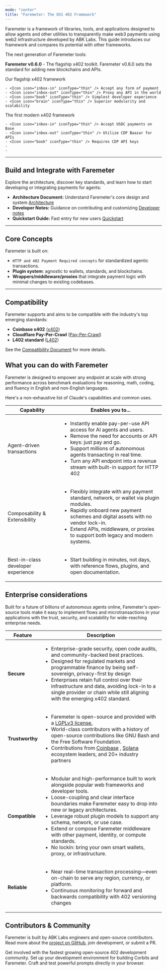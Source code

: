 ```yaml
---
mode: "center"
title: "Faremeter: The OSS 402 Framework"
---
```


Faremeter is a framework of libraries, tools, and applications designed to allow agents and other utilities to transparently make web3 payments using web2 infrastructure developed by ABK Labs. This guide introduces our framework and compares its potential with other frameworks.

<Tip>
  The next generation of Faremeter tools:

  **Faremeter v0.6.0** - The flagship x402 toolkit. Faremeter v0.6.0 sets the standard for adding new blockchains and APIs.
</Tip>

<CardGroup cols={2}>
  <Card title="Faremeter 0.6.0" icon="trophy" href="/en/docs/about-claude/models/overview#model-comparison-table">
    Our flagship x402 framework

    - <Icon icon="inbox-in" iconType="thin" /> Accept any form of payment
    - <Icon icon="inbox-out" iconType="thin" /> Proxy any API in the world
    - <Icon icon="book" iconType="thin" /> Simplest developer experience
    - <Icon icon="brain" iconType="thin" /> Superior modularity and scalability
  </Card>
  <Card title="Coinbase x402" icon="star" href="/en/docs/about-claude/models/overview#model-comparison-table">
    The first modern x402 framework

    - <Icon icon="inbox-in" iconType="thin" /> Accept USDC payments on Base
    - <Icon icon="inbox-out" iconType="thin" /> Utilize CDP Baazar for APIs
    - <Icon icon="book" iconType="thin" /> Requires CDP API keys
    - 
    - 
  </Card>
</CardGroup>

---

## Build and Integrate with Faremeter

Explore the architecture, discover key standards, and learn how to start developing or integrating payments for agents:

- **Architecture Document:** Understand Faremeter's core design and system [Architecture](https://github.com/faremeter/faremeter/blob/main/ARCHITECTURE.md)
- **Developer Notes:** Guidance on contributing and customizing [Developer notes](https://github.com/faremeter/faremeter/blob/main/DEV.md)
- **Quickstart Guide:** Fast entry for new users [Quickstart](https://github.com/faremeter/faremeter/blob/main/QUICKSTART.md)

---

## Core Concepts

Faremeter is built on:

- `HTTP and 402 Payment Required concepts` for standardized agentic transactions.
- **Plugin system**: agnostic to wallets, standards, and blockchains.
- **Wrappers/middleware/proxies** that integrate payment logic with minimal changes to existing codebases.

---

## Compatibility

Faremeter supports and aims to be compatible with the industry's top emerging standards:

- **Coinbase x402** ([x402](https://github.com/coinbase/x402))
- **Cloudflare Pay-Per-Crawl** ([Pay-Per-Crawl](https://www.cloudflare.com/paypercrawl-signup/))
- **L402 standard** ([L402](https://www.l402.org))

See the [Compatibility Document](https://github.com/faremeter/faremeter/blob/main/COMPATIBILITY.md) for more details.

## What you can do with Faremeter

Faremeter is designed to empower any endpoint at scale with strong performance across benchmark evaluations for reasoning, math, coding, and fluency in English and non-English languages.

Here's a non-exhaustive list of Claude's capabilities and common uses.

| Capability                         | Enables you to...                                                                                                                                                                                                                                                                                                                                                               |
| ---------------------------------- | ------------------------------------------------------------------------------------------------------------------------------------------------------------------------------------------------------------------------------------------------------------------------------------------------------------------------------------------------------------------------------- |
| Agent-driven transactions          | <ul>     <li>     Instantly enable pay-per-use API access for AI agents and users.</li>          <li>     Remove the need for accounts or API keys: just pay and go.</li>          <li>     Support millions of autonomous agents transacting in real time.</li>          <li>     Turn any API endpoint into a revenue stream with built-in support for HTTP 402</li>    </ul> |
| Composability & Extensibility      | <ul>     <li>     Flexibly integrate with any payment standard, network, or wallet via plugin modules.</li>          <li>     Rapidly onboard new payment schemes and digital assets with no vendor lock-in.</li>          <li>     Extend APIs, middleware, or proxies to support both legacy and modern systems.</li>          </ul>                                          |
| Best-in-class developer experience | <ul>     <li>     Start building in minutes, not days, with reference flows, plugins, and open documentation.</li>          </ul>                                                                                                                                                                                                                                               |

## Enterprise considerations

Built for a future of billions of autonomous agents online, Faremeter's open-source tools make it easy to implement flows and microtransactions in your applications with the trust, security, and scalability for wide-reaching enterprise needs.

| Feature         | Description                                                                                                                                                                                                                                                                                                                                                                                                                                                                                                                                                                              |
| --------------- | ---------------------------------------------------------------------------------------------------------------------------------------------------------------------------------------------------------------------------------------------------------------------------------------------------------------------------------------------------------------------------------------------------------------------------------------------------------------------------------------------------------------------------------------------------------------------------------------- |
| **Secure**      | <ul>     <li>     Enterprise-grade security, open code audits, and community-backed best practices.</li>          <li>     Designed for regulated markets and programmable finance by being self-sovereign, privacy-first by design</li>          <li>     Enterprises retain full control over their infrastructure and data, avoiding lock-in to a single provider or chain while still aligning with the emerging x402 standard.</li>          </ul>                                                                                                                                  |
| **Trustworthy** | <ul>     <li>     Faremeter is open-source and provided with a <a href="/en/docs/agents-and-tools/tool-use/overview">    LGPLv3 license.</a>      </li>          <li>     World-class contributors with a history of open-source contributions like GNU Bash and the Free Software Foundation.</li>          <li>     Contributions from <a href="https://www.coinbase.com/developer-platform">  Coinbase</a>    , <a href="https://solana.com/developers">  Solana</a>     ecosystem leaders, and 20+ industry partners</li>          </ul>                                             |
| **Compatible**  | <ul>     <li>     Modular and high-performance built to work alongside popular web frameworks and developer tools. </li>          <li>     Loose-coupling and clear interface boundaries make Faremeter easy to drop into new or legacy architectures.</li>          <li>     Leverage robust plugin models to support any schema, network, or use case.</li>          <li>     Extend or compose Faremeter middleware with other payment, identity, or compute standards.</li>          <li>     No lockin: bring your own smart wallets, proxy, or infrastructure.</li>          </ul> |
| **Reliable**    | <ul>     <li>     Near real-time transaction processing—even on-chain to serve any region, currency, or platform.</li>          <li>     Continuous monitoring for forward and backwards compatibility with 402 versioning changes </li>          </ul>                                                                                                                                                                                                                                                                                                                                  |

## Contributors & Community

Faremeter is built by ABK Labs engineers and open-source contributors. Read more about the [project on GitHub](https://github.com/faremeter/faremeter), join development, or submit a PR.

<CardGroup cols={3}>
  <Card title="Join the community" icon="globe" href="https://t.me/+VAg9fukw8XU2ZjMx">
    Get involved with the fastest growing open-source 402 development community.
  </Card>
  <Card title="Quickstart" icon="check" href="/en/resources/quickstarts">
    Set up your development environment for building Corbits and Faremeter.
  </Card>
  <Card title="Contribute to Faremeter" icon="code-fork" href="https://console.anthropic.com">
    Craft and test powerful prompts directly in your browser.
  </Card>
</CardGroup>